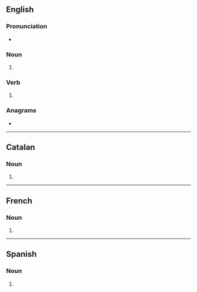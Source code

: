 {{also|Raves}}
==English==

===Pronunciation===
* {{IPA|/ɹeɪvz/|lang=en}}

===Noun===
{{head|en|noun form}}

# {{plural of|rave|lang=en}}

===Verb===
{{head|en|verb form}}

# {{en-third-person singular of|rave}}

===Anagrams===
* {{anagrams|en|a=aersv|AVREs|avers|sarve|saver|vares|veras}}

----

==Catalan==

===Noun===
{{head|ca|noun form}}

# {{plural of|rave|lang=ca}}

----

==French==

===Noun===
{{head|fr|noun plural form|g=?}}

# {{plural of|rave|lang=fr}}

----

==Spanish==

===Noun===
{{head|es|noun form|g=f-p}}

# {{plural of|rave|lang=es}}
